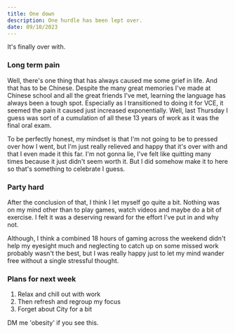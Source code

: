 ```yaml
---
title: One down
description: One hurdle has been lept over.
date: 09/10/2023
---
```


It's finally over with.

### Long term pain 

Well, there's one thing that has always caused me some grief in life. And that has to be Chinese. Despite the many great memories I've made at Chinese school and all the great friends I've met, learning the language has always been a tough spot. Especially as I transitioned to doing it for VCE, it seemed the pain it caused just increased exponentially. Well, last Thursday I guess was sort of a cumulation of all these 13 years of work as it was the final oral exam.

To be perfectly honest, my mindset is that I'm not going to be to pressed over how I went, but I'm just really relieved and happy that it's over with and that I even made it this far. I'm not gonna lie, I've felt like quitting many times because it just didn't seem worth it. But I did somehow make it to here so that's something to celebrate I guess.

### Party hard

After the conclusion of that, I think I let myself go quite a bit. Nothing was on my mind other than to play games, watch videos and maybe do a bit of exercise. I felt it was a deserving reward for the effort I've put in and why not.

Although, I think a combined 18 hours of gaming across the weekend didn't help my eyesight much and neglecting to catch up on some missed work probably wasn't the best, but I was really happy just to let my mind wander free without a single stressful thought.

### Plans for next week

1. Relax and chill out with work
2. Then refresh and regroup my focus
3. Forget about City for a bit

DM me 'obesity' if you see this.